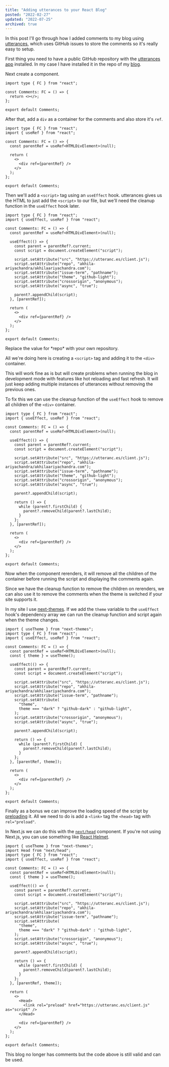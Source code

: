 ```yaml
---
title: "Adding utterances to your React Blog"
posted: "2022-02-27"
updated: "2022-07-25"
archived: true
---
```


In this post I'll go through how I added comments to my blog using [utterances](https://utteranc.es/), which uses GitHub issues to store the comments so it's really easy to setup.

First thing you need to have a public GitHub repository with the [utterances app](https://github.com/apps/utterances) installed. In my case I have installed it in the repo of my [blog](https://github.com/akhila-ariyachandra/akhilaariyachandra.com).

Next create a component.

```tsx title="Comments.tsx"
import type { FC } from "react";

const Comments: FC = () => {
  return <></>;
};

export default Comments;
```

After that, add a `div` as a container for the comments and also store it's `ref`.

```tsx title="Comments.tsx" {2,5,9}
import type { FC } from "react";
import { useRef } from "react";

const Comments: FC = () => {
  const parentRef = useRef<HTMLDivElement>(null);

  return (
    <>
      <div ref={parentRef} />
    </>
  );
};

export default Comments;
```

Then we'll add a `<script>` tag using an `useEffect` hook. utterances gives us the HTML to just add the `<script>` to our file, but we'll need the cleanup function in the `useEffect` hook later.

```tsx title="Comments.tsx" {2,7-19}
import type { FC } from "react";
import { useEffect, useRef } from "react";

const Comments: FC = () => {
  const parentRef = useRef<HTMLDivElement>(null);

  useEffect(() => {
    const parent = parentRef?.current;
    const script = document.createElement("script");

    script.setAttribute("src", "https://utteranc.es/client.js");
    script.setAttribute("repo", "akhila-ariyachandra/akhilaariyachandra.com");
    script.setAttribute("issue-term", "pathname");
    script.setAttribute("theme", "github-light");
    script.setAttribute("crossorigin", "anonymous");
    script.setAttribute("async", "true");

    parent?.appendChild(script);
  }, [parentRef]);

  return (
    <>
      <div ref={parentRef} />
    </>
  );
};

export default Comments;
```

<Callout type="info">
  Replace the value for *repo* with your own repository.
</Callout>

All we're doing here is creating a `<script>` tag and adding it to the `<div>` container.

This will work fine as is but will create problems when running the blog in development mode with features like hot reloading and fast refresh. It will just keep adding multiple instances of utterances without removing the previous ones.

To fix this we can use the cleanup function of the `useEffect` hook to remove all children of the `<div>` container.

```tsx title="Comments.tsx" {20-24}
import type { FC } from "react";
import { useEffect, useRef } from "react";

const Comments: FC = () => {
  const parentRef = useRef<HTMLDivElement>(null);

  useEffect(() => {
    const parent = parentRef?.current;
    const script = document.createElement("script");

    script.setAttribute("src", "https://utteranc.es/client.js");
    script.setAttribute("repo", "akhila-ariyachandra/akhilaariyachandra.com");
    script.setAttribute("issue-term", "pathname");
    script.setAttribute("theme", "github-light");
    script.setAttribute("crossorigin", "anonymous");
    script.setAttribute("async", "true");

    parent?.appendChild(script);

    return () => {
      while (parent?.firstChild) {
        parent?.removeChild(parent?.lastChild);
      }
    };
  }, [parentRef]);

  return (
    <>
      <div ref={parentRef} />
    </>
  );
};

export default Comments;
```

Now when the component rerenders, it will remove all the children of the container before running the script and displaying the comments again.

Since we have the cleanup function to remove the children on rerenders, we can also use it to remove the comments when the theme is switched if your site supports it.

In my site I use [next-themes](https://github.com/pacocoursey/next-themes). If we add the `theme` variable to the `useEffect` hook's dependency array we can run the cleanup function and script again when the theme changes.

```tsx title="Comments.tsx" {3,7,16-19,30}
import { useTheme } from "next-themes";
import type { FC } from "react";
import { useEffect, useRef } from "react";

const Comments: FC = () => {
  const parentRef = useRef<HTMLDivElement>(null);
  const { theme } = useTheme();

  useEffect(() => {
    const parent = parentRef?.current;
    const script = document.createElement("script");

    script.setAttribute("src", "https://utteranc.es/client.js");
    script.setAttribute("repo", "akhila-ariyachandra/akhilaariyachandra.com");
    script.setAttribute("issue-term", "pathname");
    script.setAttribute(
      "theme",
      theme === "dark" ? "github-dark" : "github-light",
    );
    script.setAttribute("crossorigin", "anonymous");
    script.setAttribute("async", "true");

    parent?.appendChild(script);

    return () => {
      while (parent?.firstChild) {
        parent?.removeChild(parent?.lastChild);
      }
    };
  }, [parentRef, theme]);

  return (
    <>
      <div ref={parentRef} />
    </>
  );
};

export default Comments;
```

Finally as a bonus we can improve the loading speed of the script by [preloading](https://developer.mozilla.org/en-US/docs/Web/HTML/Link_types/preload) it. All we need to do is add a `<link>` tag the `<head>` tag with `rel="preload"`.

In Next.js we can do this with the [`next/head`](https://nextjs.org/docs/api-reference/next/head) component. If you're not using Next.js, you can use something like [React Helmet](https://www.npmjs.com/package/react-helmet).

```tsx title="Comments.tsx" {1,35-37}
import { useTheme } from "next-themes";
import Head from "next/head";
import type { FC } from "react";
import { useEffect, useRef } from "react";

const Comments: FC = () => {
  const parentRef = useRef<HTMLDivElement>(null);
  const { theme } = useTheme();

  useEffect(() => {
    const parent = parentRef?.current;
    const script = document.createElement("script");

    script.setAttribute("src", "https://utteranc.es/client.js");
    script.setAttribute("repo", "akhila-ariyachandra/akhilaariyachandra.com");
    script.setAttribute("issue-term", "pathname");
    script.setAttribute(
      "theme",
      theme === "dark" ? "github-dark" : "github-light",
    );
    script.setAttribute("crossorigin", "anonymous");
    script.setAttribute("async", "true");

    parent?.appendChild(script);

    return () => {
      while (parent?.firstChild) {
        parent?.removeChild(parent?.lastChild);
      }
    };
  }, [parentRef, theme]);

  return (
    <>
      <Head>
        <link rel="preload" href="https://utteranc.es/client.js" as="script" />
      </Head>

      <div ref={parentRef} />
    </>
  );
};

export default Comments;
```

<Callout type="info">
  This blog no longer has comments but the code above is still valid and can be
  used.
</Callout>
